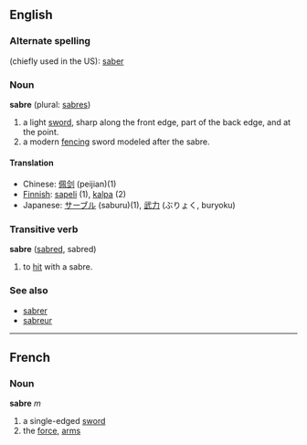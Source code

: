 ==English==
===Alternate spelling===
(chiefly used in the US): [[saber]]

===Noun===
'''sabre''' (plural: [[sabres]])

# a light [[sword]], sharp along the front edge, part of the back edge, and at the point.
# a modern [[fencing]] sword modeled after the sabre.

====Translation====
*Chinese: [[佩剑]] (peijian)(1)
*[[Finnish]]: [[sapeli]] (1), [[kalpa]] (2)
*Japanese: [[サーブル]] (saburu)(1), [[武力]] (ぶりょく, buryoku)

===Transitive verb===
'''sabre''' ([[sabred]], sabred)

# to [[hit]] with a sabre.

===See also===
*[[sabrer]]
*[[sabreur]]

----

==French==
===Noun===
'''sabre''' ''m''

# a single-edged [[sword]]
# the [[force]], [[arms]]